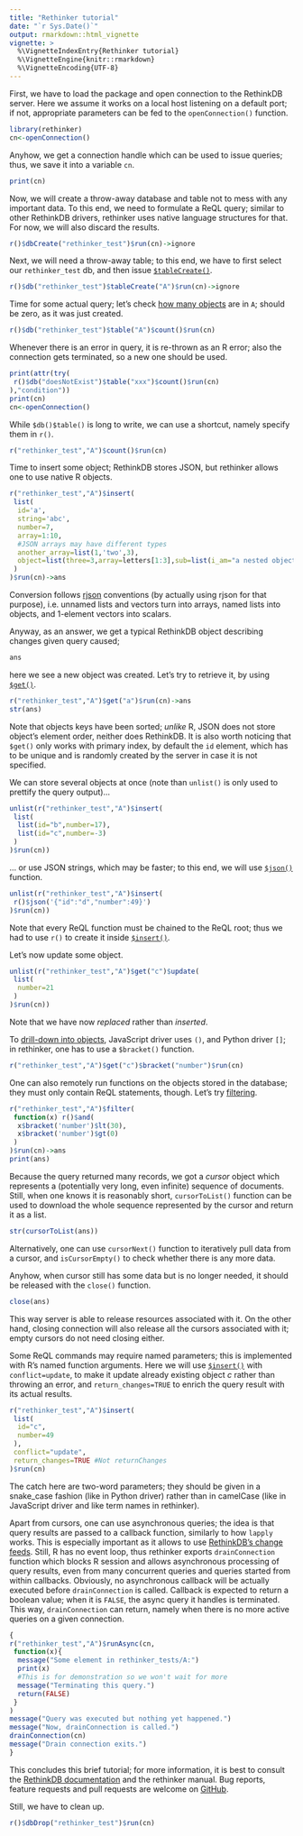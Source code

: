 ```yaml
---
title: "Rethinker tutorial"
date: "`r Sys.Date()`"
output: rmarkdown::html_vignette
vignette: >
  %\VignetteIndexEntry{Rethinker tutorial}
  %\VignetteEngine{knitr::rmarkdown}
  %\VignetteEncoding{UTF-8}
---
```



First, we have to load the package and open connection to the RethinkDB server.
Here we assume it works on a local host listening on a default port; if not, appropriate parameters can be fed to the `openConnection()` function.

```r
library(rethinker)
cn<-openConnection()
```
Anyhow, we get a connection handle which can be used to issue queries; thus, we save it into a variable `cn`.

```r
print(cn)
```

Now, we will create a throw-away database and table not to mess with any important data.
To this end, we need to formulate a ReQL query; similar to other RethinkDB drivers, rethinker uses native language structures for that.
For now, we will also discard the results.

```r
r()$dbCreate("rethinker_test")$run(cn)->ignore
```

Next, we will need a throw-away table; to this end, we have to first select our `rethinker_test` db, and then issue [`$tableCreate()`](https://rethinkdb.com/api/javascript/table_create/).

```r
r()$db("rethinker_test")$tableCreate("A")$run(cn)->ignore
```

Time for some actual query; let's check [how many objects](https://rethinkdb.com/api/javascript/count/) are in `A`; should be zero, as it was just created.

```r
r()$db("rethinker_test")$table("A")$count()$run(cn)
```

Whenever there is an error in query, it is re-thrown as an R error; also the connection gets terminated, so a new one should be used.

```r
print(attr(try(
 r()$db("doesNotExist")$table("xxx")$count()$run(cn)
),"condition"))
print(cn)
cn<-openConnection()
```

While `$db()$table()` is long to write, we can use a shortcut, namely specify them in `r()`.

```r
r("rethinker_test","A")$count()$run(cn)
```

Time to insert some object; RethinkDB stores JSON, but rethinker allows one to use native R objects.

```r
r("rethinker_test","A")$insert(
 list(
  id='a',
  string='abc',
  number=7,
  array=1:10,
  #JSON arrays may have different types
  another_array=list(1,'two',3),
  object=list(three=3,array=letters[1:3],sub=list(i_am="a nested object"))
 )
)$run(cn)->ans
```

Conversion follows [rjson](https://CRAN.R-project.org/package=rjson) conventions (by actually using rjson for that purpose), i.e. unnamed lists and vectors turn into arrays, named lists into objects, and 1-element vectors into scalars.

Anyway, as an answer, we get a typical RethinkDB object describing changes given query caused;

```r
ans
```

here we see a new object was created.
Let's try to retrieve it, by using [`$get()`](https://rethinkdb.com/api/javascript/get/).

```r
r("rethinker_test","A")$get("a")$run(cn)->ans
str(ans)
```

Note that objects keys have been sorted; *unlike* R, JSON does not store object's element order, neither does RethinkDB.
It is also worth noticing that `$get()` only works with primary index, by default the `id` element, which has to be unique and is randomly created by the server in case it is not specified.

We can store several objects at once (note than `unlist()` is only used to prettify the query output)...

```r
unlist(r("rethinker_test","A")$insert(
 list(
  list(id="b",number=17),
  list(id="c",number=-3)
 )
)$run(cn))
```

... or use JSON strings, which may be faster; to this end, we will use [`$json()`](https://rethinkdb.com/api/javascript/json/) function.

```r
unlist(r("rethinker_test","A")$insert(
 r()$json('{"id":"d","number":49}')
)$run(cn))
```
Note that every ReQL function must be chained to the ReQL root; thus we had to use `r()` to create it inside [`$insert()`](https://rethinkdb.com/api/javascript/insert/).

Let's now update some object.

```r
unlist(r("rethinker_test","A")$get("c")$update(
 list(
  number=21
 )
)$run(cn))
```
Note that we have now *replaced* rather than *inserted*.

To [drill-down into objects](https://rethinkdb.com/api/javascript/bracket/), JavaScript driver uses `()`, and Python driver `[]`; in rethinker, one has to use a `$bracket()` function.

```r
r("rethinker_test","A")$get("c")$bracket("number")$run(cn)
```

One can also remotely run functions on the objects stored in the database; they must only contain ReQL statements, though.
Let's try [filtering](https://rethinkdb.com/api/javascript/filter/).

```r
r("rethinker_test","A")$filter(
 function(x) r()$and(
  x$bracket('number')$lt(30),
  x$bracket('number')$gt(0)
 )
)$run(cn)->ans
print(ans)
```

Because the query returned many records, we got a *cursor* object which represents a (potentially very long, even infinite) sequence of documents.
Still, when one knows it is reasonably short, `cursorToList()` function can be used to download the whole sequence represented by the cursor and return it as a list.

```r
str(cursorToList(ans))
```

Alternatively, one can use `cursorNext()` function to iteratively pull data from a cursor, and `isCursorEmpty()` to check whether there is any more data.

Anyhow, when cursor still has some data but is no longer needed, it should be released with the `close()` function.

```r
close(ans)
```

This way server is able to release resources associated with it.
On the other hand, closing connection will also release all the cursors associated with it; empty cursors do not need closing either.

Some ReQL commands may require named parameters; this is implemented with R's named function arguments.
Here we will use [`$insert()`](https://rethinkdb.com/api/javascript/insert/) with `conflict=update`, to make it update already existing object *c* rather than throwing an error, and `return_changes=TRUE` to enrich the query result with its actual results.

```r
r("rethinker_test","A")$insert(
 list(
  id="c",
  number=49
 ),
 conflict="update",
 return_changes=TRUE #Not returnChanges
)$run(cn)
```

The catch here are two-word parameters; they should be given in a snake_case fashion (like in Python driver) rather than in camelCase (like in JavaScript driver and like term names in rethinker).

Apart from cursors, one can use asynchronous queries; the idea is that query results are passed to a callback function, similarly to how `lapply` works.
This is especially important as it allows to use [RethinkDB's change feeds](https://rethinkdb.com/docs/changefeeds/javascript/).
Still, R has no event loop, thus rethinker exports `drainConnection` function which blocks R session and allows asynchronous processing of query results, even from many concurrent queries and queries started from within callbacks.
Obviously, no asynchronous callback will be actually executed before `drainConnection` is called.
Callback is expected to return a boolean value; when it is `FALSE`, the async query it handles is terminated.
This way, `drainConnection` can return, namely when there is no more active queries on a given connection.

```r
{
r("rethinker_test","A")$runAsync(cn,
 function(x){
  message("Some element in rethinker_tests/A:")
  print(x)
  #This is for demonstration so we won't wait for more
  message("Terminating this query.")
  return(FALSE)
 }
)
message("Query was executed but nothing yet happened.")
message("Now, drainConnection is called.")
drainConnection(cn)
message("Drain connection exits.")
}
```

This concludes this brief tutorial; for more information, it is best to consult the [RethinkDB documentation](https://rethinkdb.com/docs/) and the rethinker manual.
Bug reports, feature requests and pull requests are welcome on [GitHub](https://github.com/mbq/rethinker).

Still, we have to clean up.
```r
r()$dbDrop("rethinker_test")$run(cn)
```
